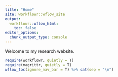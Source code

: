 ---
title: "Home"
site: workflowr::wflow_site
output:
  workflowr::wflow_html:
    toc: false
editor_options:
  chunk_output_type: console
---

Welcome to my research website.

```{r table of contents, echo=FALSE, results='asis', message=FALSE}
require(workflowr, quietly = T)
require(magrittr, quietly = T)
wflow_toc(ignore_nav_bar = T) %>% cat(sep = "\n")
```

